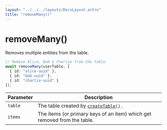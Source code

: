 ```yaml
---
layout: "../../../layouts/DocsLayout.astro"
title: "removeMany()"
---
```


# removeMany()

Removes multiple entities from the table.

```ts
// Remove Alice, Bob & Charlie from the table
await removeMany(userTable, [
  { id: "alice-uuid" },
  { id: "bob-uuid" },
  { id: "charlie-uuid" }
]);
```

| Parameter | Description                                                               |
| --------- | ------------------------------------------------------------------------- |
| `table`   | The table created by [`createTable()`](/docs/reference/createTable) .     |
| `items`    | The items (or primary keys of an item) which get removed from the table. |

